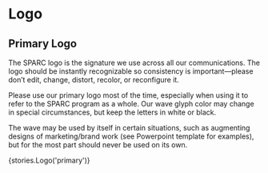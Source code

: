 
<Meta title="Components/Logo" />

# Logo

## Primary Logo

The SPARC logo is the signature we use across all our communications. The logo should be instantly recognizable so consistency is important—please don’t edit, change, distort, recolor, or reconfigure it.

Please use our primary logo most of the time, especially when using it to refer to the SPARC program as a whole. Our wave glyph color may change in special circumstances, but keep the letters in white or black.

The wave may be used by itself in certain situations, such as augmenting designs of marketing/brand work (see Powerpoint template for examples), but for the most part should never be used on its own.

<Story name='Primary' height='60px'>{stories.Logo('primary')}</Story>
